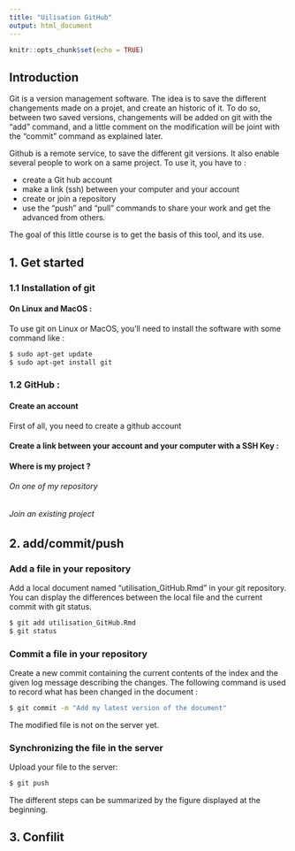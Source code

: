 ```yaml
---
title: "Uilisation GitHub"
output: html_document
---
```


```r
knitr::opts_chunk$set(echo = TRUE)
```

## Introduction 

Git is a version management software. The idea is to save the different changements made on a projet, and create an historic of it. To do so, between two saved versions, changements will be added on git with the "add" command, and a little comment on the modification will be joint with the "commit" command as explained later.

Github is a remote service, to save the different git versions. It also enable several people to work on a same project. To use it, you have to :   

* create a Git hub account
* make a link (ssh) between your computer and your account
* create or join a repository
* use the "push" and "pull" commands to share your work and get the advanced from others. 


The goal of this little course is to get the basis of this tool, and its use. 


## 1. Get started
### 1.1 Installation of git 
#### On Linux and MacOS :
To use git on Linux or MacOS, you'll need to install the software with some command like :

```bash
$ sudo apt-get update
$ sudo apt-get install git
```


### 1.2 GitHub :
#### Create an account
First of all, you need to create a github account

#### Create a link between your account and your computer with a SSH Key :


#### Where is my project ? 
###### On one of my repository
###### Join an existing project


## 2. add/commit/push 

### Add a file in your repository 
Add a local document named "utilisation_GitHub.Rmd" in your git repository. You can display the differences between the local file and the current commit with git status.
```bash
$ git add utilisation_GitHub.Rmd
$ git status
```

### Commit a file in your repository 
Create a new commit containing the current contents of the index and the given log message describing the changes. The following command is used to record what has been changed in the document :
```bash
$ git commit -m "Add my latest version of the document"
```
The modified file is not on the server yet. 

### Synchronizing the file in the server
Upload your file to the server:
```bash
$ git push
```

The different steps can be summarized by the figure displayed at the beginning.




## 3. Confilit 

```r

```

